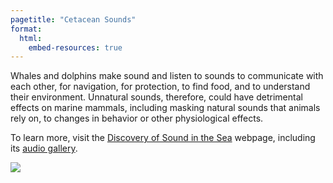 ```yaml
---
pagetitle: "Cetacean Sounds"
format:
  html:
    embed-resources: true
---
```


::: {.grid}
::::: {.g-col-12}
::::::: {#cetacean-sound-info}
Whales and dolphins make sound and listen to sounds to communicate with each other, for navigation, for protection, to find food, and to understand their environment. Unnatural sounds, therefore, could have detrimental effects on marine mammals, including masking natural sounds that animals rely on, to changes in behavior or other physiological effects.

To learn more, visit the [Discovery of Sound in the Sea](https://dosits.org/) webpage, including its [audio gallery](https://dosits.org/galleries/audio-gallery/).
:::::::
:::::
::::: {.g-col-12}
::::::: {#cetacean-sound-img}
![](../../images/infographic/cetacean_sounds.png)
:::::::
:::::
:::
